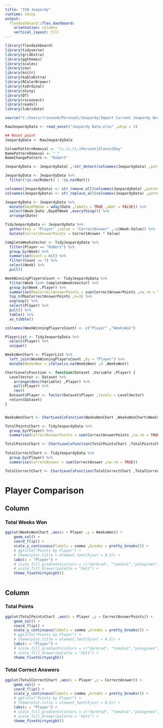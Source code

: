 ```yaml
---
title: "ICW Jeopardy"
runtime: shiny
output: 
  flexdashboard::flex_dashboard:
    orientation: columns
    vertical_layout: fill
---
```


```r
library(flexdashboard)
library(tidyverse)
library(gridExtra)
library(ggthemes)
library(scales)
library(zoo)
library(knitr)
library(kableExtra)
library(RColorBrewer)
library(toOrdinal)
library(shiny)
library(DT)
library(rsconnect)
library(readxl)
library(lubridate)
```



```r
source("C:/Users/rriesenb/Personal/Jeopardy/Import Current Jeopardy Workbook.R")

RawJeopardyData <- read_excel("Jeopardy Data.xlsx" ,skip = 3)

## Reset point
JeopardyData <- RawJeopardyData

ColumnPatternRemoval <- "\\.\\.\\.|Percent|Glance|Day"
NamePatternRemoval <- " "
NameChangePattern <- "Robert"

JeopardyData <- JeopardyData[ ,!str_detect(colnames(JeopardyData) ,pattern = ColumnPatternRemoval)]

JeopardyData <- JeopardyData %>%
  filter(!is.na(Robert) | !is.na(Matt))

colnames(JeopardyData) <- str_remove_all(colnames(JeopardyData) ,pattern = NamePatternRemoval)
colnames(JeopardyData) <- str_replace_all(colnames(JeopardyData) ,pattern = NameChangePattern ,replacement = "RoBert")

JeopardyData <- JeopardyData %>%
  mutate(DayOfWeek = wday(Date ,labels = TRUE ,abbr = FALSE)) %>%
  select(Week:Date ,DayOfWeek ,everything()) %>%
  arrange(Date)

TidyJeopardyData <- JeopardyData %>%
  gather(key = "Player" ,value = "CorrectAnswer" ,-c(Week:Value)) %>%
  mutate(CorrectAnswerPoints = CorrectAnswer * Value)

CompleteWeeksVector <- TidyJeopardyData %>%
  filter(Player == "RoBert") %>%
  group_by(Week) %>%
  summarise(Count = n()) %>%
  filter(Count == 7) %>%
  select(Week) %>%
  pull()

WeekWinningPlayersCount <- TidyJeopardyData %>%
  filter(Week %in% CompleteWeeksVector) %>%
  group_by(Week ,Player) %>%
  summarise(MaxCorrectAnswerPoints = sum(CorrectAnswerPoints ,na.rm = TRUE)) %>%
  top_n(MaxCorrectAnswerPoints ,n=1) %>%
  ungroup() %>%
  select(Player) %>%
  pull() %>%
  table() %>%
  as_tibble()

colnames(WeekWinningPlayersCount) <- c("Player" ,"WeeksWon")

PlayerList <- TidyJeopardyData %>%
  select(Player) %>%
  unique()

WeeksWonChart <- PlayerList %>%
  left_join(WeekWinningPlayersCount ,by = "Player") %>%
  mutate(WeeksWon = ifelse(is.na(WeeksWon) ,0 ,WeeksWon))

ChartLevelsFunction <- function(Dataset ,Variable ,Player) {
  LevelVector <- Dataset %>%
    arrange(desc(Variable) ,Player) %>%
    pull(Player) %>%
    rev()
  Dataset$Player <- factor(Dataset$Player ,levels = LevelVector)
  return(Dataset)
}


WeeksWonChart <- ChartLevelsFunction(WeeksWonChart ,WeeksWonChart$WeeksWon ,WeeksWonChart$Player)

TotalPointsChart <- TidyJeopardyData %>%
  group_by(Player) %>%
  summarise(CorrectAnswerPoints = sum(CorrectAnswerPoints ,na.rm = TRUE))

TotalPointsChart <- ChartLevelsFunction(TotalPointsChart ,TotalPointsChart$CorrectAnswerPoints ,TotalPointsChart$Player)
  
TotalCorrectChart <- TidyJeopardyData %>%
  group_by(Player) %>%
  summarise(CorrectAnswer = sum(CorrectAnswer ,na.rm = TRUE))

TotalCorrectChart <- ChartLevelsFunction(TotalCorrectChart ,TotalCorrectChart$CorrectAnswer ,TotalCorrectChart$Player)

```


Player Comparison
=======================================================================

Column {data-width=500}
-----------------------------------------------------------------------

### Total Weeks Won

```r

ggplot(WeeksWonChart ,aes(x = Player ,y = WeeksWon)) +
    geom_col() +
    coord_flip() +
    scale_y_continuous(labels = comma ,breaks = pretty_breaks()) +
    # ggtitle("Points by Player") +
    # theme(plot.title = element_text(hjust = 0.5)) +
    labs(x = "Player") +
    # scale_fill_gradientn(colors = c("darkred", "tomato1","palegreen", "darkgreen") ,limit = c(MinTeammatePlusMinus ,MaxTeammatePlusMinus)) +    
    # scale_fill_brewer(palette = "Set1") +
    theme_fivethirtyeight()   



```

Column {data-width=500}
-----------------------------------------------------------------------

### Total Points

```r

ggplot(TotalPointsChart ,aes(x = Player ,y = CorrectAnswerPoints)) +
    geom_col() +
    coord_flip() +
    scale_y_continuous(labels = comma ,breaks = pretty_breaks()) +
    # ggtitle("Points by Player") +
    # theme(plot.title = element_text(hjust = 0.5)) +
    labs(x = "Player") +
    # scale_fill_gradientn(colors = c("darkred", "tomato1","palegreen", "darkgreen") ,limit = c(MinTeammatePlusMinus ,MaxTeammatePlusMinus)) +    
    # scale_fill_brewer(palette = "Set1") +
    theme_fivethirtyeight()   

```

### Total Correct Answers

```r

ggplot(TotalCorrectChart ,aes(x = Player ,y = CorrectAnswer)) +
    geom_col() +
    coord_flip() +
    scale_y_continuous(labels = comma ,breaks = pretty_breaks()) +
    # ggtitle("Points by Player") +
    # theme(plot.title = element_text(hjust = 0.5)) +
    labs(x = "Player") +
    # scale_fill_gradientn(colors = c("darkred", "tomato1","palegreen", "darkgreen") ,limit = c(MinTeammatePlusMinus ,MaxTeammatePlusMinus)) +    
    # scale_fill_brewer(palette = "Set1") +
    theme_fivethirtyeight() 


```


